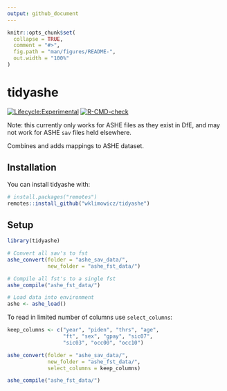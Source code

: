 ```yaml
---
output: github_document
---
```


<!-- README.md is generated from README.Rmd. Please edit that file -->

```r
knitr::opts_chunk$set(
  collapse = TRUE,
  comment = "#>",
  fig.path = "man/figures/README-",
  out.width = "100%"
)
```

# tidyashe

<!-- badges: start -->
[![Lifecycle:Experimental](https://img.shields.io/badge/Lifecycle-Experimental-339999)](<Redirect-URL>)
[![R-CMD-check](https://github.com/wklimowicz/tidyashe/actions/workflows/R-CMD-check.yaml/badge.svg)](https://github.com/wklimowicz/tidyashe/actions/workflows/R-CMD-check.yaml)
<!-- badges: end -->

Note: this currently only works for ASHE files as they exist in DfE, and may not work for ASHE `sav` files held elsewhere.

Combines and adds mappings to ASHE dataset.

## Installation

You can install tidyashe with:

```r
# install.packages("remotes")
remotes::install_github("wklimowicz/tidyashe")
```

## Setup

```r
library(tidyashe)

# Convert all sav's to fst
ashe_convert(folder = "ashe_sav_data/",
             new_folder = "ashe_fst_data/")

# Compile all fst's to a single fst
ashe_compile("ashe_fst_data/")

# Load data into environment
ashe <- ashe_load()

```

To read in limited number of columns use `select_columns`:

```r

keep_columns <- c("year", "piden", "thrs", "age",
                  "ft", "sex", "gpay", "sic07",
                  "sic03", "occ00", "occ10")

ashe_convert(folder = "ashe_sav_data/",
             new_folder = "ashe_fst_data/",
             select_columns = keep_columns)

ashe_compile("ashe_fst_data/")
```

